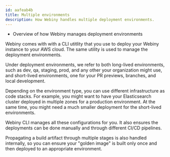 ```yaml
---
id: aafeab4b
title: Multiple environments
description: How Webiny handles multiple deployment environments.
---
```



<Alert type="success" title="WHAT YOU'LL LEARN">

- Overview of how Webiny manages deployment environments

</Alert>

Webiny comes with with a CLI utitlity that you use to deploy your Webiny instance to your AWS cloud. The same utility is used to manage the deployment environments.

Under deployment environments, we refer to both long-lived environments, such as dev, qa, staging, prod, and any other your organization might use, and short-lived environments, one for your PR previews, branches, and local development.

Depending on the environment type, you can use different infrastructure as code stacks. For example, you might want to have your Elasticsearch cluster deployed in multiple zones for a production environment. At the same time, you might need a much smaller deployment for the short-lived environments.

Webiny CLI manages all these configurations for you. It also ensures the deployments can be done manually and through different CI/CD pipelines.

Propagating a build artifact through multiple stages is also handled internally, so you can ensure your "golden image" is built only once and then deployed to an appropriate environment.
